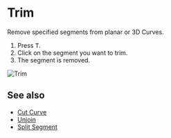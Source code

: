 
# Trim

<Reference shortcut="T" command="Trim" button="Toolbar" />

Remove specified segments from planar or 3D Curves.

1. Press <kbd>T</kbd>.
2. Click on the segment you want to trim.
3. The segment is removed.

![Trim](/img/trim.gif)

## See also
- [Cut Curve](./cut-curve)
- [Unjoin](./unjoin)
- [Split Segment](./split-segment)